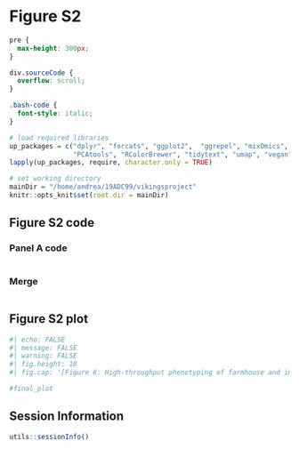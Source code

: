 # Figure S2

```css

pre {
  max-height: 300px;
}

div.sourceCode {
  overflow: scroll;
}

.bash-code {
  font-style: italic;
}


```


```r
# load required libraries
up_packages = c("dplyr", "forcats", "ggplot2",  "ggrepel", "mixOmics", "patchwork",
                "PCAtools", "RColorBrewer", "tidytext", "umap", "vegan")
lapply(up_packages, require, character.only = TRUE)

# set working directory
mainDir = "/home/andrea/19ADC99/vikingsproject"
knitr::opts_knit$set(root.dir = mainDir)

```


## Figure S2 code


### Panel A code

```r

```





### Merge


```r


```


## Figure S2 plot

```r
#| echo: FALSE
#| message: FALSE
#| warning: FALSE
#| fig.height: 18
#| fig.cap: '[Figure 6: High-throughput phenotyping of farmhouse and industrial yeasts.]{style="color: steelblue;"}'

#final_plot

```


## Session Information

:::{.callout-note collapse=true}

```r
utils::sessionInfo()
```

:::